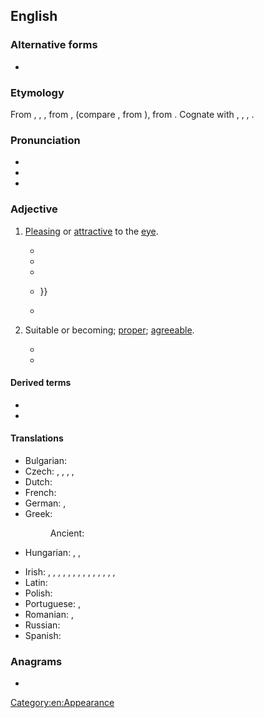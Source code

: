 ==English==

===Alternative forms===
* {{alter|en|cumlie|comly||obsolete}}

===Etymology===
From {{inh|en|enm|comly}}, {{m|enm|cumly}}, {{m|enm|cumlich}}, from {{inh|en|ang|cymlīċ}}, {{m|ang|cȳmlīċ}} (compare {{cog|ang|cȳme|t=fine, exquisite}}, from {{cog|gem-pro|*kūmiz||delicate}}), from {{inh|en|gem-pro|*kūmalīkaz|t=pitiful, dear}}. Cognate with {{cog|dum|komlick}}, {{m|dum|komelick}}, {{cog|gmh|komelīh}}, {{m|gmh|gomelīh}}.

===Pronunciation===
* {{IPA|en|/ˈkʌmli/}}
* {{audio|en|en-us-comely.ogg|Audio (US)}}
* {{rhymes|en|ʌmli|s=2}}

===Adjective===
{{en-adj|er|more}}

# {{lb|en|dated|of a person}} [[pleasing|Pleasing]] or [[attractive]] to the [[eye]].
#:{{ux|en|a '''comely''' woman}}
#: {{synonyms|en|pulchritudinous}}
#: {{antonyms|en|homely|q1=of a person}}
#* {{RQ:Ascham Works|title=Toxophilus|page=162|passage=In ſhootinge at the prickes, haſtye and quicke drawinge is neyther ſure nor yet '''comely'''.}}
#* {{RQ:Milton Comus|passage=Not once perceive their foul disfigurement / But boast themselves more '''comely''' than before.}}
#* {{RQ:South Twelve Sermons|volume=I|chapter=A Sermon Preached at the Cathedral-Church of St. Paul’s, November the 9th, 1662 [Julian calendar]|date=9 November 1662|page=55|passage=He that is '''comely''', when old and decrepit, ſurely was very beautiful, when he was young.}}
#* {{RQ:Prior Solomon|page=448|passage=Then had I come, preventing {{smallcaps|Sheba}}'s Queen, / To ſee the '''comelieſt''' of the Sons of Men; {{...}}}}
#* {{RQ:Burroughs Land That Time Forgot|chapter=IX|passage=The chief's name was To-jo, and his household consisted of seven females and himself. These women were much more '''comely''', or rather less hideous than those of Tsa's people; one of them, even, was almost pretty, being less hairy and having a rather nice skin, with high coloring.}}
# {{lb|en|archaic}} Suitable or becoming; [[proper]]; [[agreeable]].
#* {{RQ:Shakespeare Coriolanus|IV|vi|passage=This is a happier and more '''comely''' time / Than when these fellows ran about the streets, / Crying confusion.}}
#* {{RQ:King James Version|Psalms|147|1|passage=It is good to sing praises unto our God; for it is pleasant; and praise is '''comely'''.}}

====Derived terms====
* {{l|en|comeliness}}
* {{l|en|comely maidens}}

====Translations====
{{trans-top|pleasing or attractive to the eye}}
* Bulgarian: {{t+|bg|миловиден}}
* Czech: {{t+|cs|pohledný}}, {{t+|cs|hezký}}, {{t+|cs|sličný}}, {{t|cs|půvabný}}, {{t+|cs|spanilý}}
* Dutch: {{t+|nl|bevallig}}
* French: {{t+|fr|avenant}}
* German: {{t+|de|hübsch}}, {{t+|de|ansehnlich}}
* Greek:
*: Ancient: {{t|grc|εὔμορφος}}
* Hungarian: {{t+|hu|kedves}}, {{t+|hu|kellemes}}, {{t+|hu|csinos}}
{{trans-mid}}
* Irish: {{t|ga|córach}}, {{t|ga|cuanna}}, {{t|ga|cumaí}}, {{t|ga|cumtha}}, {{t|ga|daite}}, {{t|ga|dathúil}}, {{t|ga|dea-chumtha}}, {{t|ga|dreachúil}}, {{t|ga|gnaíúil}}, {{t|ga|lachanta}}, {{t|ga|leacanta}}, {{t|ga|maisiúil}}, {{t|ga|slachtmhar}}, {{t|ga|sochraidh}}, {{t|ga|spéisiúil}}
* Latin: {{t|la|venustus}}
* Polish: {{t+|pl|urodziwy}}
* Portuguese: {{t+|pt|lindo}}, {{t+|pt|atraente}}
* Romanian: {{t+|ro|plăcut}}, {{t+|ro|drăguț}}
* Russian: {{t+|ru|пригожий}}
* Spanish: {{t+|es|lindo}}
{{trans-bottom}}

===Anagrams===
* {{anagrams|en|a=celmoy|Comley}}

[[Category:en:Appearance]]